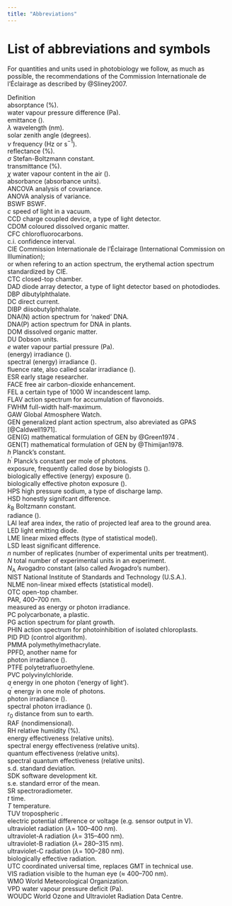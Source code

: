 ```yaml
---
title: "Abbreviations"
---
```


# List of abbreviations and symbols

For quantities and units used in photobiology we follow, as much as
possible, the recommendations of the Commission Internationale de
l'Éclairage as described by @Sliney2007.

::: tabbing
Definition\
[absorptance]{acronym-label="absorptance" acronym-form="singular+short"}
(%).\
water vapour pressure difference (Pa).\
emittance ().\
$\lambda$ wavelength (nm).\
solar zenith angle (degrees).\
$\nu$ frequency (Hz or s$^{-1}$).\
[reflectance]{acronym-label="reflectance" acronym-form="singular+short"}
(%).\
$\sigma$ Stefan-Boltzmann constant.\
[transmittance]{acronym-label="transmittance"
acronym-form="singular+short"} (%).\
$\chi$ water vapour content in the air ().\
[absorbance]{acronym-label="absorbance" acronym-form="singular+short"}
(absorbance units).\
ANCOVA analysis of covariance.\
ANOVA analysis of variance.\
BSWF [BSWF]{acronym-label="BSWF" acronym-form="singular+short"}.\
$c$ speed of light in a vacuum.\
CCD charge coupled device, a type of light detector.\
CDOM coloured dissolved organic matter.\
CFC chlorofluorocarbons.\
c.i. confidence interval.\
CIE Commission Internationale de l'Éclairage (International Commission
on Illumination);\
or when refering to an action spectrum, the erythemal action spectrum
standardized by CIE.\
CTC closed-top chamber.\
DAD diode array detector, a type of light detector based on
photodiodes.\
DBP dibutylphthalate.\
DC direct current.\
DIBP diisobutylphthalate.\
DNA(N) action spectrum for 'naked' DNA.\
DNA(P) action spectrum for DNA in plants.\
DOM dissolved organic matter.\
DU Dobson units.\
$e$ water vapour partial pressure (Pa).\
(energy) irradiance ().\
spectral (energy) irradiance ().\
fluence rate, also called scalar irradiance ().\
ESR early stage researcher.\
FACE free air carbon-dioxide enhancement.\
FEL a certain type of 1000 W incandescent lamp.\
FLAV action spectrum for accumulation of flavonoids.\
FWHM full-width half-maximum.\
GAW Global Atmosphere Watch.\
GEN generalized plant action spectrum, also abreviated as GPAS
[@Caldwell1971].\
GEN(G) mathematical formulation of GEN by @Green1974 .\
GEN(T) mathematical formulation of GEN by @Thimijan1978.\
$h$ Planck's constant.\
$h^\prime$ Planck's constant per mole of photons.\
exposure, frequently called dose by biologists ().\
biologically effective (energy) exposure ().\
biologically effective photon exposure ().\
HPS high pressure sodium, a type of discharge lamp.\
HSD honestly signifcant difference.\
$k_\mathrm{B}$ Boltzmann constant.\
radiance ().\
LAI leaf area index, the ratio of projected leaf area to the ground
area.\
LED light emitting diode.\
LME linear mixed effects (type of statistical model).\
LSD least significant difference.\
$n$ number of replicates (number of experimental units per treatment).\
$N$ total number of experimental units in an experiment.\
$N_\mathrm{A}$ Avogadro constant (also called Avogadro's number).\
NIST National Institute of Standards and Technology (U.S.A.).\
NLME non-linear mixed effects (statistical model).\
OTC open-top chamber.\
[PAR]{acronym-label="PAR" acronym-form="singular+short"}, 400--700 nm.\
measured as energy or photon irradiance.\
PC polycarbonate, a plastic.\
PG action spectrum for plant growth.\
PHIN action spectrum for photoinhibition of isolated chloroplasts.\
PID [PID]{acronym-label="PID" acronym-form="singular+short"} (control
algorithm).\
PMMA polymethylmethacrylate.\
[PPFD]{acronym-label="PPFD" acronym-form="singular+short"}, another name
for\
photon irradiance ().\
PTFE polytetrafluoroethylene.\
PVC polyvinylchloride.\
$q$ energy in one photon ('energy of light').\
$q^\prime$ energy in one mole of photons.\
photon irradiance ().\
spectral photon irradiance ().\
r$_0$ distance from sun to earth.\
[RAF]{acronym-label="RAF" acronym-form="singular+short"}
(nondimensional).\
RH relative humidity (%).\
energy effectiveness (relative units).\
spectral energy effectiveness (relative units).\
quantum effectiveness (relative units).\
spectral quantum effectiveness (relative units).\
s.d. standard deviation.\
SDK software development kit.\
s.e. standard error of the mean.\
SR spectroradiometer.\
$t$ time.\
$T$ temperature.\
TUV tropospheric .\
electric potential difference or voltage (e.g. sensor output in V).\
ultraviolet radiation ($\lambda =$ 100--400 nm).\
ultraviolet-A radiation ($\lambda =$ 315--400 nm).\
ultraviolet-B radiation ($\lambda =$ 280--315 nm).\
ultraviolet-C radiation ($\lambda =$ 100--280 nm).\
biologically effective radiation.\
UTC coordinated universal time, replaces GMT in technical use.\
VIS radiation visible to the human eye ($\approx$ 400--700 nm).\
WMO World Meteorological Organization.\
VPD water vapour pressure deficit (Pa).\
WOUDC World Ozone and Ultraviolet Radiation Data Centre.\
:::
